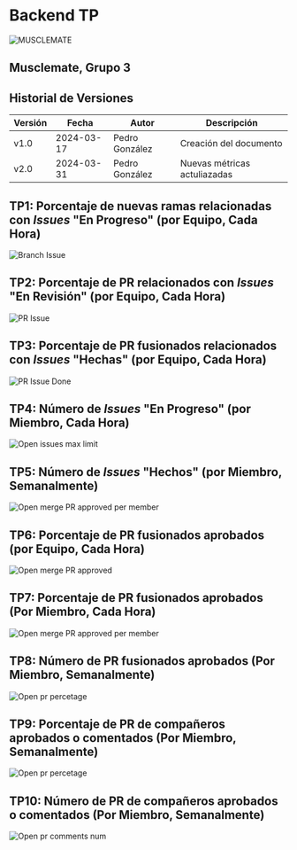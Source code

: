 # Backend TP
![MUSCLEMATE](../logo.png)

## Musclemate, Grupo 3
##  Historial de Versiones

| Versión | Fecha      | Autor          | Descripción                  |
| ------- | ---------- | -------------- | ---------------------------- |
| v1.0    | 2024-03-17 | Pedro González | Creación del documento       |
| v2.0    | 2024-03-31 | Pedro González | Nuevas métricas actuliazadas |

## TP1: Porcentaje de nuevas ramas relacionadas con _Issues_ "En Progreso" (por Equipo, Cada Hora)

![Branch Issue](/img/aln/back/2024-04-01-tp1.png)

## TP2: Porcentaje de PR relacionados con _Issues_ "En Revisión" (por Equipo, Cada Hora)

![PR Issue](/img/aln/back/2024-04-01-tp2.png)

## TP3: Porcentaje de PR fusionados relacionados con _Issues_ "Hechas" (por Equipo, Cada Hora)

![PR Issue Done](/img/aln/back/2024-04-01-tp3.png)

## TP4: Número de _Issues_ "En Progreso" (por Miembro, Cada Hora)

![Open issues max limit](/img/aln/back/2024-04-01-tp4.png)

## TP5: Número de _Issues_ "Hechos" (por Miembro, Semanalmente)

![Open merge PR approved per member](/img/aln/back/2024-04-01-tp5.png)

## TP6: Porcentaje de PR fusionados aprobados (por Equipo, Cada Hora)

![Open merge PR approved](/img/aln/back/2024-04-01-tp6.png)

## TP7: Porcentaje de PR fusionados aprobados (Por Miembro, Cada Hora)

![Open merge PR approved per member](/img/aln/back/2024-04-01-tp7.png)

## TP8: Número de PR fusionados aprobados (Por Miembro, Semanalmente)

![Open pr percetage](/img/aln/back/2024-04-01-tp8.png)

## TP9: Porcentaje de PR de compañeros aprobados o comentados (Por Miembro, Semanalmente)

![Open pr percetage](/img/aln/back/2024-04-01-tp9.png)

## TP10: Número de PR de compañeros aprobados o comentados (Por Miembro, Semanalmente)

![Open pr comments num](/img/aln/back/2024-04-01-tp10.png)
